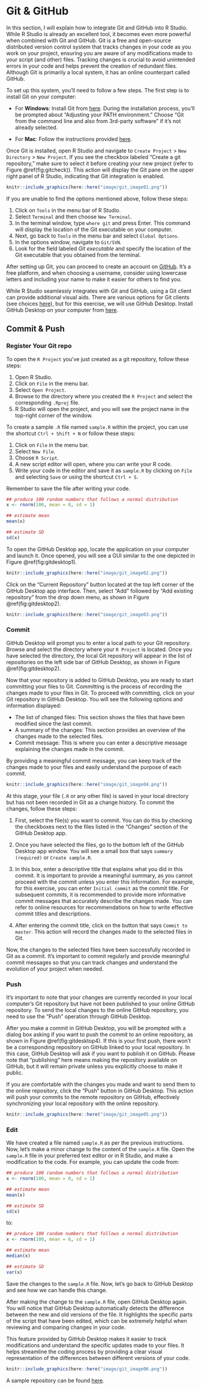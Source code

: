 # Git & GitHub {.unnumbered}

In this section, I will explain how to integrate Git and GitHub into R Studio. While R Studio is already an excellent tool, it becomes even more powerful when combined with Git and GitHub. Git is a free and open-source distributed version control system that tracks changes in your code as you work on your project, ensuring you are aware of any modifications made to your script (and other) files. Tracking changes is crucial to avoid unintended errors in your code and helps prevent the creation of redundant files. Although Git is primarily a local system, it has an online counterpart called GitHub.

To set up this system, you'll need to follow a few steps. The first step is to install Git on your computer:

-   For **Windows**: Install Git from [here](https://gitforwindows.org/). During the installation process, you'll be prompted about "Adjusting your PATH environment." Choose "Git from the command line and also from 3rd-party software" if it's not already selected.

-   For **Mac**: Follow the instructions provided [here](https://happygitwithr.com/install-git.html).

Once Git is installed, open R Studio and navigate to `Create Project` \> `New Directory` \> `New Project`. If you see the checkbox labeled "Create a git repository," make sure to select it before creating your new project (refer to Figure \@ref(fig:gitcheck)). This action will display the Git pane on the upper right panel of R Studio, indicating that Git integration is enabled.

```r
knitr::include_graphics(here::here("image/git_image01.png"))
```

If you are unable to find the options mentioned above, follow these steps:

1.  Click on `Tools` in the menu bar of R Studio.
2.  Select `Terminal` and then choose `New Terminal`.
3.  In the terminal window, type `where git` and press Enter. This command will display the location of the Git executable on your computer.
4.  Next, go back to `Tools` in the menu bar and select `Global Options`.
5.  In the options window, navigate to `Git/SVN`.
6.  Look for the field labeled *Git executable* and specify the location of the Git executable that you obtained from the terminal.

After setting up Git, you can proceed to create an account on [GitHub](https://github.com/). It's a free platform, and when choosing a username, consider using lowercase letters and including your name to make it easier for others to find you.

While R Studio seamlessly integrates with Git and GitHub, using a Git client can provide additional visual aids. There are various options for Git clients (see choices [here](https://happygitwithr.com/git-client.html)), but for this exercise, we will use GitHub Desktop. Install GitHub Desktop on your computer from [here](https://desktop.github.com/).

## Commit & Push {.unnumbered}

### Register Your Git repo {.unnumbered}

To open the `R Project` you've just created as a git repository, follow these steps:

1.  Open R Studio.
2.  Click on `File` in the menu bar.
3.  Select `Open Project`.
4.  Browse to the directory where you created the `R Project` and select the corresponding `.Rproj` file.
5.  R Studio will open the project, and you will see the project name in the top-right corner of the window.

To create a sample `.R` file named `sample.R` within the project, you can use the shortcut `Ctrl + Shift + N` or follow these steps:

1.  Click on `File` in the menu bar.
2.  Select `New File`.
3.  Choose `R Script`.
4.  A new script editor will open, where you can write your R code.
5.  Write your code in the editor and save it as `sample.R` by clicking on `File` and selecting `Save` or using the shortcut `Ctrl + S`.

Remember to save the file after writing your code.

```r

## produce 100 random numbers that follows a normal distribution
x <- rnorm(100, mean = 0, sd = 1)

## estimate mean
mean(x)

## estimate SD
sd(x)

```

To open the GitHub Desktop app, locate the application on your computer and launch it. Once opened, you will see a GUI similar to the one depicted in Figure \@ref(fig:gitdesktop1).

```r
knitr::include_graphics(here::here("image/git_image02.png"))
```

Click on the "Current Repository" button located at the top left corner of the GitHub Desktop app interface. Then, select "Add" followed by "Add existing repository" from the drop down menu, as shown in Figure \@ref(fig:gitdesktop2).

```r
knitr::include_graphics(here::here("image/git_image03.png"))
```

### Commit {.unnumbered}

GitHub Desktop will prompt you to enter a local path to your Git repository. Browse and select the directory where your `R Project` is located. Once you have selected the directory, the local Git repository will appear in the list of repositories on the left side bar of GitHub Desktop, as shown in Figure \@ref(fig:gitdesktop2).

Now that your repository is added to GitHub Desktop, you are ready to start committing your files to Git. Committing is the process of recording the changes made to your files in Git. To proceed with committing, click on your Git repository in GitHub Desktop. You will see the following options and information displayed:

-   The list of changed files: This section shows the files that have been modified since the last commit.
-   A summary of the changes: This section provides an overview of the changes made to the selected files.
-   Commit message: This is where you can enter a descriptive message explaining the changes made in the commit.

By providing a meaningful commit message, you can keep track of the changes made to your files and easily understand the purpose of each commit.

```r
knitr::include_graphics(here::here("image/git_image04.png"))
```

At this stage, your file (`.R` or any other file) is saved in your local directory but has not been recorded in Git as a change history. To commit the changes, follow these steps:

1.  First, select the file(s) you want to commit. You can do this by checking the checkboxes next to the files listed in the "Changes" section of the GitHub Desktop app.

2.  Once you have selected the files, go to the bottom left of the GitHub Desktop app window. You will see a small box that says `summary (required)` or `Create sample.R`.

3.  In this box, enter a descriptive title that explains what you did in this commit. It is important to provide a meaningful summary, as you cannot proceed with the commit unless you enter this information. For example, for this exercise, you can enter `Initial commit` as the commit title. For subsequent commits, it is recommended to provide more informative commit messages that accurately describe the changes made. You can refer to online resources for recommendations on how to write effective commit titles and descriptions.

4.  After entering the commit title, click on the button that says `Commit to master`. This action will record the changes made to the selected files in Git.

Now, the changes to the selected files have been successfully recorded in Git as a commit. It's important to commit regularly and provide meaningful commit messages so that you can track changes and understand the evolution of your project when needed.

### Push {.unnumbered}

It's important to note that your changes are currently recorded in your local computer's Git repository but have not been published to your online GitHub repository. To send the local changes to the online GitHub repository, you need to use the "Push" operation through GitHub Desktop.

After you make a commit in GitHub Desktop, you will be prompted with a dialog box asking if you want to push the commit to an online repository, as shown in Figure \@ref(fig:gitdesktop4). If this is your first push, there won't be a corresponding repository on GitHub linked to your local repository. In this case, GitHub Desktop will ask if you want to publish it on GitHub. Please note that "publishing" here means making the repository available on GitHub, but it will remain private unless you explicitly choose to make it public.

If you are comfortable with the changes you made and want to send them to the online repository, click the "Push" button in GitHub Desktop. This action will push your commits to the remote repository on GitHub, effectively synchronizing your local repository with the online repository.

```r
knitr::include_graphics(here::here("image/git_image05.png"))
```

### Edit {.unnumbered}

We have created a file named `sample.R` as per the previous instructions. Now, let's make a minor change to the content of the `sample.R` file. Open the `sample.R` file in your preferred text editor or in R Studio, and make a modification to the code. For example, you can update the code from:

```r

## produce 100 random numbers that follows a normal distribution
x <- rnorm(100, mean = 0, sd = 1)

## estimate mean
mean(x)

## estimate SD
sd(x)

```

to:

```r

## produce 100 random numbers that follows a normal distribution
x <- rnorm(100, mean = 0, sd = 1)

## estimate mean
median(x)

## estimate SD
var(x)

```

Save the changes to the `sample.R` file. Now, let's go back to GitHub Desktop and see how we can handle this change.

After making the change to the `sample.R` file, open GitHub Desktop again. You will notice that GitHub Desktop automatically detects the difference between the new and old versions of the file. It highlights the specific parts of the script that have been edited, which can be extremely helpful when reviewing and comparing changes in your code.

This feature provided by GitHub Desktop makes it easier to track modifications and understand the specific updates made to your files. It helps streamline the coding process by providing a clear visual representation of the differences between different versions of your code.

```r
knitr::include_graphics(here::here("image/git_image06.png"))
```

A sample repository can be found [here](https://github.com/aterui/public-proj_projstr).